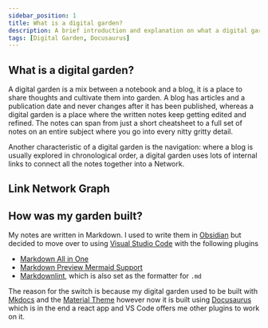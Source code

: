 ```yaml
---
sidebar_position: 1
title: What is a digital garden?
description: A brief introduction and explanation on what a digital garden is and how I built mine.
tags: [Digital Garden, Docusaurus]
---
```



## What is a digital garden?

A digital garden is a mix between a notebook and a blog, it is a place to share thoughts and cultivate them into garden. A blog has articles and a publication date and never changes after it has been published, whereas a digital garden is a place where the written notes keep getting edited and refined. The notes can span from just a short cheatsheet to a full set of notes on an entire subject where you go into every nitty gritty detail.

Another characteristic of a digital garden is the navigation: where a blog is usually explored in chronological order, a digital garden uses lots of internal links to connect all the notes together into a Network.

## Link Network Graph

<NetworkGraph />

## How was my garden built?

My notes are written in Markdown. I used to write them in [Obsidian](https://obsidian.md/) but decided to move over to using [Visual Studio Code](https://code.visualstudio.com/) with the following plugins

- [Markdown All in One](https://marketplace.visualstudio.com/items?itemName=yzhang.markdown-all-in-one)
- [Markdown Preview Mermaid Support](https://marketplace.visualstudio.com/items?itemName=bierner.markdown-mermaid)
- [Markdownlint](https://marketplace.visualstudio.com/items?itemName=DavidAnson.vscode-markdownlint), which is also set as the formatter for `.md`

The reason for the switch is because my digital garden used to be built with [Mkdocs](https://www.mkdocs.org/) and the [Material Theme](https://squidfunk.github.io/mkdocs-material/) however now it is built using [Docusaurus](https://docusaurus.io/) which is in the end a react app and VS Code offers me other plugins to work on it.
